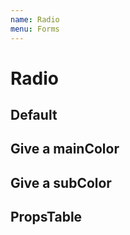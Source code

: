 ```yaml
---
name: Radio
menu: Forms
---
```




# Radio

## Default

<Playground>
  <Radio
    item={{
      label: 'label',
      value: 'value',
    }}
    groupName='localize'
  />
  <Radio
    item={{
      label: 'label',
      value: 'value',
    }}
    checked
    groupName='localize'
  />
    <Radio
    item={{
      label: 'label',
      value: 'value',
    }}
    groupName='localize'
  />
</Playground>

## Give a mainColor

<Playground>
  <Radio
    item={{
      label: 'label',
      value: 'value',
    }}
    mainColor='danger'
    checked
  />
  <Radio
    item={{
      label: 'label',
      value: 'value',
    }}
    mainColor='primary'
    checked
  />
  <Radio
    item={{
      label: 'label',
      value: 'value',
    }}
    mainColor='light_gray'
    checked
  />
  <Radio
    item={{
      label: 'label',
      value: 'value',
    }}
    mainColor='#41FF2B'
    checked
  />
</Playground>

## Give a subColor

<Playground>
  <Radio
    item={{
      label: 'label',
      value: 'value',
    }}
    mainColor='danger'
    subColor="yellow"
    checked
  />
  <Radio
    item={{
      label: 'label',
      value: 'value',
  }}
    mainColor='primary'
    subColor="danger"
    checked
  />
  <Radio
    item={{
      label: 'label',
      value: 'value',
    }}
    mainColor='light_gray'
    subColor='purple'
    checked
  />
  <Radio
    item={{
      label: 'label',
      value: 'value',
    }}
    mainColor='#41FF2B'
    subColor='#000'
    checked
  />
</Playground>

## PropsTable

<PropsTable of={RadioPropsTable} />
